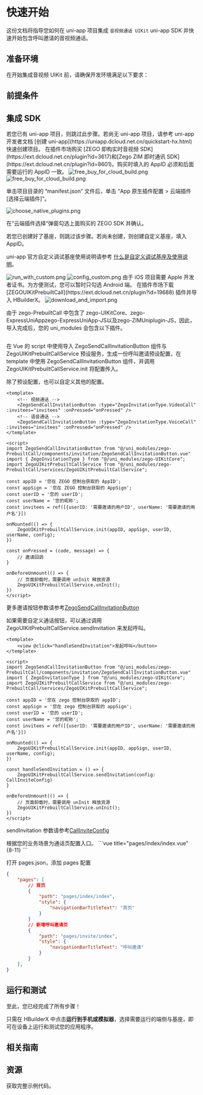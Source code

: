 
# 快速开始

这份文档将指导您如何在 uni-app 项目集成 `音视频通话 UIKit` uni-app SDK 并快速开始包含呼叫邀请的音视频通话。
## 准备环境

在开始集成音视频 UIKit 前，请确保开发环境满足以下要求：

<EnviromentRequiremenZh />

## 前提条件

<UIKitCreateAccountAndServicesZh />

## 集成 SDK

<Steps>
<Step title="创建项目">
若您已有 uni-app 项目，则跳过此步骤。若尚无 uni-app 项目，请参考 uni-app 开发者文档 [创建 uni-app](https://uniapp.dcloud.net.cn/quickstart-hx.html) 快速创建项目。
</Step>

<Step title="导入 ZEGO 实时音视频 SDK 和即时通讯 SDK">
在插件市场购买 [ZEGO 即构实时音视频 SDK](https://ext.dcloud.net.cn/plugin?id=3617)和[Zego ZIM 即时通讯 SDK](https://ext.dcloud.net.cn/plugin?id=8601)。购买时填入的 AppID 必须和后面需要运行的 AppID 一致。

<Frame width="100%">
    <img src="https://media-resource.spreading.io/docuo/workspace564/27e54a759d23575969552654cb45bf89/fc005e6051.png" alt="free_buy_for_cloud_build.png"/>
</Frame>

<Frame width="100%">
    <img src="https://media-resource.spreading.io/docuo/workspace743/b15828c70dcfacdbb1e91d99a16d0514/c30b1f1c5a.png" alt="free_buy_for_cloud_build.png"/>
</Frame>

单击项目目录的 “manifest.json” 文件后，单击 “App 原生插件配置 > 云端插件 [选择云端插件]”。

<Frame width="50%">
    <img src="https://media-resource.spreading.io/docuo/workspace743/b15828c70dcfacdbb1e91d99a16d0514/6ef174060a.png" alt="choose_native_plugins.png" />
</Frame>

在“云端插件选择”弹窗勾选上面购买的 ZEGO SDK 并确认。

</Step>

<Step title="创建自定义基座">
若您已创建好了基座，则跳过该步骤。若尚未创建，则创建自定义基座，填入 AppID。
<Note>

uni-app 官方自定义调试基座使用说明请参考 [什么是自定义调试基座及使用说明](https://uniapp.dcloud.net.cn/tutorial/run/run-app.html#customplayground)。
</Note>

<Frame width="400px">
    <img src="https://media-resource.spreading.io/docuo/workspace564/27e54a759d23575969552654cb45bf89/47d08e1b29.png" alt="run_with_custom.png"/>
</Frame>

<Frame width="100%">
    <img src="https://media-resource.spreading.io/docuo/workspace564/27e54a759d23575969552654cb45bf89/02f56f8dad.png" alt="config_custom.png"/>
</Frame>

<Note title="说明">
由于 iOS 项目需要 Apple 开发者证书。为方便测试，您可以暂时只勾选 Android 端。
</Note>

</Step>

<Step title="导入 ZEGOUIKitPrebuiltCall">
在插件市场下载 [ZEGOUIKitPrebuiltCall](https://ext.dcloud.net.cn/plugin?id=19688) 插件并导入 HBuilderX。

<Frame width="100%">
    <img src="https://media-resource.spreading.io/docuo/workspace564/27e54a759d23575969552654cb45bf89/8fbac5726a.png" alt="download_and_import.png"/>
</Frame>

由于 zego-PrebuiltCall 中包含了 zego-UIKitCore、zego-ExpressUniAppzego-ExpressUniApp-JS以及zego-ZIMUniplugin-JS，因此，导入完成后，您的 uni_modules 会包含以下插件。

<Frame width="100%">
    <img src="https://media-resource.spreading.io/docuo/workspace743/b15828c70dcfacdbb1e91d99a16d0514/8f406c32f6.png" alt=""/>
</Frame>
</Step>

<Step title="在业务页面中导入插件">

在 Vue 的 script 中使用导入 ZegoSendCallInvitationButton 组件与 ZegoUIKitPrebuiltCallService 预设服务，生成一份呼叫邀请预设配置，在 template 中使用 ZegoSendCallInvitationButton 组件，并调用ZegoUIKitPrebuiltCallService.init 将配置传入。

<Note title="说明">

除了预设配置，也可以自定义其他的配置。
</Note>

```vue title="pages/invite/index.vue" 
<template>
    <!-- 视频通话 -->
    <ZegoSendCallInvitationButton :type="ZegoInvitationType.VideoCall" :invitees="invitees" :onPressed="onPressed" />
    <!-- 语音通话 -->
    <ZegoSendCallInvitationButton :type="ZegoInvitationType.VoiceCall" :invitees="invitees" :onPressed="onPressed" />
</template>

<script>
import ZegoSendCallInvitationButton from "@/uni_modules/zego-PrebuiltCall/components/invitation/ZegoSendCallInvitationButton.vue"
import { ZegoInvitationType } from "@/uni_modules/zego-UIKitCore";
import ZegoUIKitPrebuiltCallService from "@/uni_modules/zego-PrebuiltCall/services/ZegoUIKitPrebuiltCallService";

const appID = '您在 ZEGO 控制台获取的 AppID';
const appSign = '您在 ZEGO 控制台获取的 AppSign';
const userID = '您的 userID';
const userName = '您的昵称';
const invitees = ref([{userID: '需要邀请的用户ID', userName: '需要邀请的用户名'}])

onMounted(() => {
    ZegoUIKitPrebuiltCallService.init(appID, appSign, userID, userName, config);
})

const onPressed = (code, message) => {
    // 邀请回调
}

onBeforeUnmount(() => {
    // 页面卸载时，需要调用 unInit 释放资源
    ZegoUIKitPrebuiltCallService.unInit();
})
</script>
```

更多邀请按钮参数请参考[ZegoSendCallInvitationButton](./API%20Reference/Config.mdx#ZegoSendCallInvitationButton)

如果需要自定义通话按钮，可以通过调用 ZegoUIKitPrebuiltCallService.sendInvitation 来发起呼叫。

```vue title="pages/invite/index.vue"
<template>
    <view @click="handleSendInvitation">发起呼叫</button>
</template>

<script>
import ZegoSendCallInvitationButton from "@/uni_modules/zego-PrebuiltCall/components/invitation/ZegoSendCallInvitationButton.vue"
import { ZegoInvitationType } from "@/uni_modules/zego-UIKitCore";
import ZegoUIKitPrebuiltCallService from "@/uni_modules/zego-PrebuiltCall/services/ZegoUIKitPrebuiltCallService";

const appID = '您在 zego 控制台获取的 appID';
const appSign = '您在 zego 控制台获取的 appSign';
const userID = '您的 userID';
const userName = '您的昵称';
const invitees = ref([{userID: '需要邀请的用户ID', userName: '需要邀请的用户名'}])

onMounted(() => {
    ZegoUIKitPrebuiltCallService.init(appID, appSign, userID, userName, config);
})

const handleSendInvitation = () => {
    ZegoUIKitPrebuiltCallService.sendInvitation(config: CallInviteConfig)
}

onBeforeUnmount(() => {
    // 页面卸载时，需要调用 unInit 释放资源
    ZegoUIKitPrebuiltCallService.unInit();
})
</script>
```
sendInvitation 参数请参考[CallInviteConfig](./API%20Reference/Config.mdx#CallInviteConfig)

</Step>
<Step title="配置入口与页面路由">
根据您的业务场景为通话页配置入口。
```vue title="pages/index/index.vue" {8-11}
<template>
    <view v-for="item in list" :key="item.name" @click="navigateTo(item.url)">
        {{ item.name }}
    </view>
</template>
<script lang="ts" setup>
const list = [
    {
        name: "呼叫邀请",
        url: "/pages/invite/index",
    },
]
const navigateTo = (url: string) => {
    uni.navigateTo({
        url
    })
}
</script>
```

打开 pages.json，添加 pages 配置
```json title="pages.json"
{
	"pages": [
        // 首页
		{
		    "path": "pages/index/index",
		    "style": {
		        "navigationBarTitleText": "首页"
		    }
		}
        // 新增呼叫邀请页
		{
		    "path": "pages/invite/index",
		    "style": {
		        "navigationBarTitleText": "呼叫邀请"
		    }
		}
	],
}
```


</Step>
</Steps>

## 运行和测试

至此，您已经完成了所有步骤！

只需在 HBuilderX 中点击**运行到手机或模拟器**，选择需要运行的端侧与基座，即可在设备上运行和测试您的应用程序。

## 相关指南

<CardGroup cols={2}>
    <Card title="呼叫邀请配置" href="./Calling%20config/Call%20invitation%20config.mdx">
    </Card>
</CardGroup>

## 资源

<CardGroup cols={2}>
    <Card title="示例代码" href="https://github.com/ZEGOCLOUD/zego_uikit_prebuilt_call_uniapp" target="_blank">
    获取完整示例代码。
    </Card>
</CardGroup>
